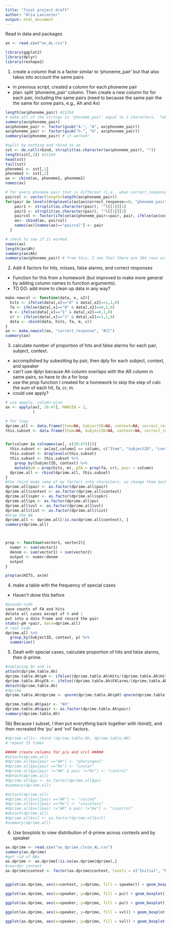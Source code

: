 ```yaml
---
title: "final project draft"
author: "Alia Lancaster"
output: html_document
---
```

Read in data and packages
```r
ax <- read.csv("ax_AL.csv")

library(ggplot2)
library(dplyr)
library(reshape2)
```


1) create a column that is a factor similar to 'phoneme_pair' but that also takes into account the same pairs
- in previous script, created a column for each phoneme pair
- plan: split 'phoneme_pair' column.  Then create a new column for for each pair, including the same pairs (need to because the same pair the the same for some pairs, e.g., Ah and Ax)

```r
length(ax$phoneme_pair) #21264
# make all of the strings in 'phoneme_pair' equal to 2 characters.  Take out or replace "-"
summary(ax$phoneme_pair)
ax$phoneme_pair <- factor(gsub("A-", "A", ax$phoneme_pair))
ax$phoneme_pair <- factor(gsub("h-", "H", ax$phoneme_pair))
summary(ax$phoneme_pair) # it worked!

#split by nothing and rbind to ax
sst <- do.call(rbind, strsplit(as.character(ax$phoneme_pair), ""))
length(sst[,2]) #21264
head(sst)
tail(sst)
phoneme1 <- sst[,1]
phoneme2 <- sst[,2]
ax <- cbind(ax, phoneme1, phoneme2)
names(ax)

# for every phoneme pair that is different (i.e., when correct_response is 0)
paircol <- vector(length=length(ax$phoneme_pair))
for(pair in levels(droplevels(ax[ax$correct_response==0, "phoneme_pair"]))){
    pair1 <- strsplit(as.character(pair), "")[[1]][1]
    pair2 <- strsplit(as.character(pair), "")[[1]][2]
    paircol <- factor(ifelse(ax$phoneme_pair==pair, pair, ifelse(ax$correct_response==1 &  ax$phoneme1==pair1, pair, ifelse(ax$correct_response==1 & ax$phoneme1 ==pair2, pair, 0))))
    ax<- cbind(ax, paircol)
    names(ax)[names(ax)=="paircol"] <- pair
  }

# check to see if it worked
names(ax)
length(ax$Ah)
summary(ax$Ah)
summary(ax$phoneme_pair) # from this, I see that there are 384 rows with Ah, 1341 for AA, and 1341 for hh.  This means that Ah should have 3068 rows (384+1341+1341) in ax$Ah 

```

2) Add 4 factors for hits, misses, false alarms, and correct responses
- Function for this from a homework (but improved to make more general by adding column names to function arguments).
- TO DO: add more to clean up data in any way?

```r
make.newcol <- function(data, x, x2){
  hits <- ifelse(data[,x]=="0" & data[,x2]==1,1,0)
  fa <- ifelse(data[,x]=="0" & data[,x2]==0,1,0)
  m <- ifelse(data[,x]=="1" & data[,x2]==0,1,0)
  cr <- ifelse(data[,x]=="1" & data[,x2]==1,1,0)
  data <- cbind(data, hits, fa, m, cr) 
}
ax <- make.newcol(ax, "correct_response", "ACC")
summary(ax)
```


3) calculate number of proportion of hits and false alarms for each pair, subject, context.

- accomplished by subestting by pair, then dply for each subject, context, and speaker
- can't use dplyr because Ah column overlaps with the AR column in same pairs, so have to do a for loop
- use the prop function I created for a homework to skip the step of calc the sum of each hit, fa, cr, m.  
- could use apply?

```r
# use appply, column-wise
ax <- apply(ax[, 20-47], MARGIN = 2, 
            )

# for loop
dprime.all <- data.frame(Item=NA, SubjectID=NA, context=NA, correct_response=NA, RT=NA, ACC=NA, spkr=NA, pu=NA, vvl=NA, list=NA, hits=NA, fa=NA, m=NA, cr=NA, pH=NA, pFA=NA, pair=NA)
this.subset <- data.frame(Item=NA, SubjectID=NA, context=NA, correct_response=NA, RT=NA, ACC=NA, spkr=NA, pu=NA, vvl=NA, list=NA, hits=NA, fa=NA, m=NA, cr=NA)


for(column in colnames(ax[, c(20:47)])){
  this.subset <- ax[ax[,column] == column, c("Item", "SubjectID", "context", "correct_response","RT", "ACC", "spkr", "pu", "vvl", "list", "hits", "fa", "m", "cr") ]
  this.subset <- droplevels(this.subset)
  this.subset <- this.subset %>%
    group_by(SubjectID, context) %>%
    mutate(pH = prop(hits, m), pFA = prop(fa, cr), pair = column)
  dprime.all <- rbind(dprime.all, this.subset)
}
#the rbind made some of my factors into characters, so change them back to factors
dprime.all$pair <- as.factor(dprime.all$pair)
dprime.all$context <- as.factor(dprime.all$context)
dprime.all$spkr <- as.factor(dprime.all$spkr)
dprime.all$pu <- as.factor(dprime.all$pu)
dprime.all$vvl <- as.factor(dprime.all$vvl)
dprime.all$list <- as.factor(dprime.all$list)
#drop the NA
dprime.all <- dprime.all[!is.na(dprime.all$context), ]
summary(dprime.all)



prop <- function(vector1, vector2){
  numer <- sum(vector1)
  denom <- sum(vector1) + sum(vector2)
  output <- numer/denom
  output
}

prop(ax$HITS, ax$m)


```

4) make a table with the frequency of special cases
- Haven't done this before

```r
#pseudo-code
save counts of FA and hits
delete all cases except of 0 and 1
put into a data frame and record the pair
xtabs(~pH +pair, data=dprime.all)
# real code
dprime.all %>%
  group_by(SubjectID, context, p) %>%
  summarize()
```


5) Dealt with special cases, calculate proportion of hits and false alarms, then d-prime.

```r
#replacing 0s and 1s 
attach(dprime.table.Ah)
dprime.table.Ah$pH <- ifelse((dprime.table.Ah$Hits/(dprime.table.Ah$Hits + dprime.table.Ah$miss)) ==1, 0.875, ifelse((dprime.table.Ah$Hits/(dprime.table.Ah$Hits + dprime.table.Ah$miss))==0, 0.125, dprime.table.Ah$Hits/(dprime.table.Ah$Hits + dprime.table.Ah$miss))) 
dprime.table.Ah$pFA <- ifelse((dprime.table.Ah$FAlarms/(dprime.table.Ah$FAlarms + dprime.table.Ah$cr)) ==1, 0.986, ifelse((dprime.table.Ah$FAlarms/(dprime.table.Ah$FAlarms + dprime.table.Ah$cr))==0, 0.0135, dprime.table.Ah$FAlarms/(dprime.table.Ah$FAlarms + dprime.table.Ah$cr))) 
detach(dprime.table.Ah)
#dprime
dprime.table.Ah$dprime <- qnorm(dprime.table.Ah$pH)-qnorm(dprime.table.Ah$pFA)

dprime.table.Ah$pair <- "Ah"
dprime.table.Ah$pair <- as.factor(dprime.table.Ah$pair)
summary(dprime.table.Ah)

```

5b) Because I subset, I then put everything back together with rbind(), and then recreated the 'pu' and 'vvl' factors.

```r
#dprime.all1<- rbind (dprime.table.Ah, dprime.table.AH) 
# repeat 25 times

##### create columns for p/u and v/vl #####
#attach(dprime.all)
#dprime.all$pu[pair =="AH"] <- "pharyngeal"
#dprime.all$pu[pair =="Rx"] <- "uvular"
#dprime.all$pu[pair !="AH" & pair !="Rx"] <- "control"
#detach(dprime.all)
#dprime.all$pu <- as.factor(dprime.all$pu)
#summary(dprime.all)

#attach(dprime.all)
#dprime.all$vvl[pair =="AR"] <- "voiced"
#dprime.all$vvl[pair =="Hx"] <- "voiceless"
#dprime.all$vvl[pair !="AR" & pair !="Hx"] <- "ccontrol"
#detach(dprime.all)
#dprime.all$vvl <- as.factor(dprime.all$vvl)
#summary(dprime.all)

```

6) Use boxplots to view distribution of d-prime across contexts and by speaker
```r
ax.dprime <- read.csv("ax_dprime_cloze_AL.csv")
summary(ax.dprime)
#get rid of NAs
ax.dprime <- ax.dprime[!is.na(ax.dprime$dprime),]
#reorder context
ax.dprime$context <- factor(ax.dprime$context, levels = c("Initial", "Medial", "Final"))


ggplot(ax.dprime, aes(x=context, y=dprime, fill = speaker)) + geom_boxplot() + scale_fill_brewer(palette="Set1") + xlab("Context") + ylab("D-Prime") + theme_bw()

ggplot(ax.dprime, aes(x=speaker, y=dprime, fill = pu)) + geom_boxplot() + scale_fill_brewer(palette="Set1") + xlab("Context") + ylab("D-Prime") + theme_bw()

ggplot(ax.dprime, aes(x=speaker, y=dprime, fill = pu)) + geom_boxplot() + scale_fill_brewer(palette="Set1") + xlab("Context") + ylab("D-Prime") + theme_bw() + facet_grid (.~context)

ggplot(ax.dprime, aes(x=speaker, y=dprime, fill = vvl)) + geom_boxplot() + scale_fill_brewer(palette="Set1") + xlab("Context") + ylab("D-Prime") + theme_bw()

ggplot(ax.dprime, aes(x=speaker, y=dprime, fill = vvl)) + geom_boxplot() + scale_fill_brewer(palette="Set1") + xlab("Context") + ylab("D-Prime") + theme_bw() + facet_grid (.~context)

```

